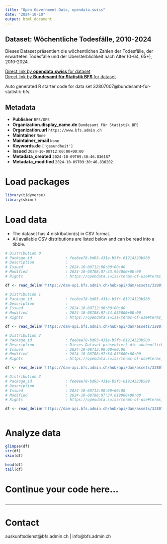 ```yaml
---
title: "Open Government Data, opendata.swiss"
date: "2024-10-10"
output: html_document
---
```


## Dataset: Wöchentliche Todesfälle, 2010-2024

Dieses Dataset präsentiert die wöchentlichen Zahlen der Todesfälle, der erwarteten Todesfälle und der Übersterblichkeit nach Alter (0-64, 65+), 2010-2024.

[Direct link by **opendata.swiss** for dataset](https://opendata.swiss/de/dataset/wochentliche-todesfalle-2010-2024)<br>
[Direct link by **Bundesamt für Statistik BFS** for dataset](https://www.bfs.admin.ch/asset/de/ts-d-14.03.04.03-wr)

Auto generated R starter code for data set 32807007@bundesamt-fur-statistik-bfs.

## Metadata

- **Publisher** `BFS/OFS`
- **Organization.display_name.de** `Bundesamt für Statistik BFS`
- **Organization.url** `https://www.bfs.admin.ch`
- **Maintainer** `None`
- **Maintainer_email** `None`
- **Keywords.de** `['gesundheit']`
- **Issued** `2024-10-08T12:00:00+00:00`
- **Metadata_created** `2024-10-09T09:30:46.836187`
- **Metadata_modified** `2024-10-09T09:30:46.836202`


# Load packages

```r

library(tidyverse)
library(skimr)

```

# Load data

-   The dataset has 4 distribution(s) in CSV format.
-   All available CSV distributions are listed below and can be read into a tibble.

```r

# Distribution 0
# Package_id               : fee8ee78-bd03-431e-b5fc-61914323b588
# Description              : 
# Issued                   : 2024-10-08T12:00:00+00:00
# Modified                 : 2024-10-08T08:07:33.994000+00:00
# Rights                   : https://opendata.swiss/terms-of-use#terms_by_ask

df <- read_delim('https://dam-api.bfs.admin.ch/hub/api/dam/assets/32807027/master')

# Distribution 1
# Package_id               : fee8ee78-bd03-431e-b5fc-61914323b588
# Description              : 
# Issued                   : 2024-10-08T12:00:00+00:00
# Modified                 : 2024-10-08T08:07:34.055000+00:00
# Rights                   : https://opendata.swiss/terms-of-use#terms_by_ask

df <- read_delim('https://dam-api.bfs.admin.ch/hub/api/dam/assets/32807032/master')

# Distribution 2
# Package_id               : fee8ee78-bd03-431e-b5fc-61914323b588
# Description              : Dieses Dataset präsentiert die wöchentlichen Zahlen der Todesfälle, der erwarteten Todesfälle und der Übersterblichkeit nach Alter (0-64, 65+), 2010-2024.
# Issued                   : 2024-10-08T12:00:00+00:00
# Modified                 : 2024-10-08T08:07:34.033000+00:00
# Rights                   : https://opendata.swiss/terms-of-use#terms_by_ask

df <- read_delim('https://dam-api.bfs.admin.ch/hub/api/dam/assets/32807019/master')

# Distribution 3
# Package_id               : fee8ee78-bd03-431e-b5fc-61914323b588
# Description              : 
# Issued                   : 2024-10-08T12:00:00+00:00
# Modified                 : 2024-10-08T08:07:34.018000+00:00
# Rights                   : https://opendata.swiss/terms-of-use#terms_by_ask

df <- read_delim('https://dam-api.bfs.admin.ch/hub/api/dam/assets/32807033/master')



```

# Analyze data

```r

glimpse(df)
str(df)
skim(df)

head(df)
tail(df)

```

# Continue your code here...

```r

```

------------------------------------------------------------------------

# Contact

auskunftsdienst@bfs.admin.ch | info@bfs.admin.ch
